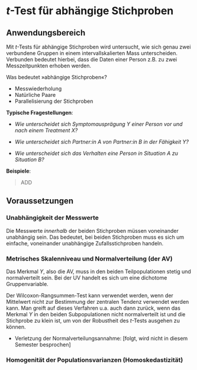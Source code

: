 # *t*-Test für abhängige Stichproben {#sec-t-test-dep}

## Anwendungsbereich
Mit *t*-Tests für abhängige Stichproben wird untersucht, wie sich genau zwei verbundene Gruppen in einem intervallskalierten Mass unterscheiden. Verbunden bedeutet hierbei, dass die Daten einer Person z.B. zu zwei Messzeitpunkten erhoben werden.

Was bedeutet »abhängige Stichproben«?

- Messwiederholung
- Natürliche Paare
- Parallelisierung der Stichproben


__Typische Fragestellungen__:

- _Wie unterscheidet sich Symptomausprägung Y einer Person vor und nach einem Treatment X?_

- *Wie unterscheidet sich Partner:in A von Partner:in B in der Fähigkeit Y?*

- *Wie unterscheidet sich das Verhalten eine Person in Situation A zu Situation B?*


__Beispiele__:

> ADD


## Voraussetzungen

### Unabhängigkeit der Messwerte

Die Messwerte _innerhalb_ der beiden Stichproben müssen voneinander unabhängig sein. Das bedeutet, bei beiden Stichproben muss es sich um einfache, voneinander unabhängige Zufallsstichproben handeln. 


### Metrisches Skalenniveau und Normalverteilung (der AV)

Das Merkmal _Y_, also die AV, muss in den beiden Teilpopulationen stetig und normalverteilt sein. Bei der UV handelt es sich um eine dichotome Gruppenvariable. 

Der Wilcoxon-Rangsummen-Test kann verwendet werden, wenn der Mittelwert nicht zur Bestimmung der zentralen Tendenz verwendet werden kann. Man greift auf dieses Verfahren u.a. auch dann zurück, wenn das Merkmal _Y_ in den beiden Subpopulationen nicht normalverteilt ist und die Stichprobe zu klein ist, um von der Robustheit des _t_-Tests ausgehen zu können.

- Verletzung der Normalverteilungsannahme: [folgt, wird nicht in diesem Semester besprochen]


### Homogenität der Populationsvarianzen (Homoskedastizität)








